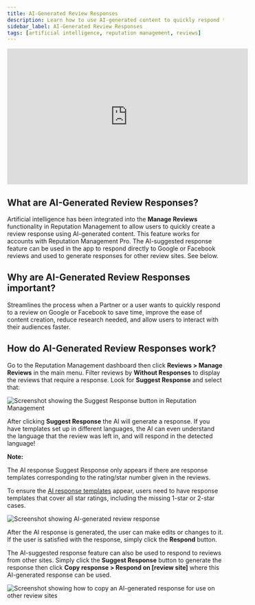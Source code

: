 ```yaml
---
title: AI-Generated Review Responses
description: Learn how to use AI-generated content to quickly respond to customer reviews in Vendasta's Reputation Management tool.
sidebar_label: AI-Generated Review Responses
tags: [artificial intelligence, reputation management, reviews]  
---
```


<iframe 
  src="https://www.youtube-nocookie.com/embed/0o8uzipE_fg" 
  width="560" 
  height="315" 
  frameBorder="0" 
  allowFullScreen
></iframe>

## What are AI-Generated Review Responses?

Artificial intelligence has been integrated into the **Manage Reviews** functionality in Reputation Management to allow users to quickly create a review response using AI-generated content. This feature works for accounts with Reputation Management Pro. The AI-suggested response feature can be used in the app to respond directly to Google or Facebook reviews and used to generate responses for other review sites. See below. 

## Why are AI-Generated Review Responses important? 

Streamlines the process when a Partner or a user wants to quickly respond to a review on Google or Facebook to save time, improve the ease of content creation, reduce research needed, and allow users to interact with their audiences faster. 

## How do AI-Generated Review Responses work?

Go to the Reputation Management dashboard then click **Reviews > Manage Reviews** in the main menu. Filter reviews by **Without Responses** to display the reviews that require a response. Look for **Suggest Response** and select that:

![Screenshot showing the Suggest Response button in Reputation Management](./img/image1.png)

After clicking **Suggest Response** the AI will generate a response. If you have templates set up in different languages, the AI can even understand the language that the review was left in, and will respond in the detected language!

**Note:**

The AI response Suggest Response only appears if there are response templates corresponding to the rating/star number given in the reviews.  

To ensure the [AI response templates](/vendasta-products/reputation-management/response-templates-getting-started) appear, users need to have response templates that cover all star ratings, including the missing 1-star or 2-star cases. 

![Screenshot showing AI-generated review response](./img/image2.png)

After the AI response is generated, the user can make edits or changes to it. If the user is satisfied with the response, simply click the **Respond** button. 

The AI-suggested response feature can also be used to respond to reviews from other sites. Simply click the **Suggest Response** button to generate the response then click **Copy response > Respond on [review site]** where this AI-generated response can be used. 

![Screenshot showing how to copy an AI-generated response for use on other review sites](./img/image3.png)
